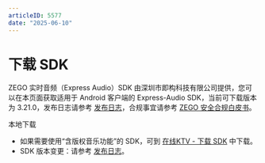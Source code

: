 ```yaml
---
articleID: 5577
date: "2025-06-10"
---
```

# 下载 SDK

ZEGO 实时音频（Express Audio）SDK 由深圳市即构科技有限公司提供，您可以在本页面获取适用于 Android 客户端的 Express-Audio SDK，当前可下载版本为 3.21.0，发布日志请参考 [发布日志](!DownloadSDK/Release_Notes)，合规事宜请参考 [ZEGO 安全合规白皮书](/policies-and-agreements/zego-security-and-compliance-white-paper)。

<Card title="Express-Audio SDK v3.21.0" href="https://artifact-sdk.zego.im/rtc/ZegoExpressAudio/android/ZegoExpressAudio-android-shared-java.zip" target="_blank">
本地下载
</Card>   

<Note title="说明">

- 如果需要使用“含版权音乐功能”的 SDK，可到 [在线KTV - 下载 SDK](/online-ktv-android/downloads) 中下载。
- SDK 版本变更：请参考 [发布日志](!DownloadSDK/Release_Notes)。

</Note>



